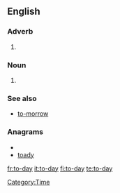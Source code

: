 ==English==

===Adverb===
{{en-adv|-}}

# {{obsolete spelling of|today}}

===Noun===
{{en-noun}}

# {{obsolete spelling of|today}}

===See also===
* [[to-morrow]]

===Anagrams===
* {{alphagram|adoty}}
* [[toady#English|toady]]

[[Category:Time]]

[[fr:to-day]]
[[it:to-day]]
[[fi:to-day]]
[[te:to-day]]